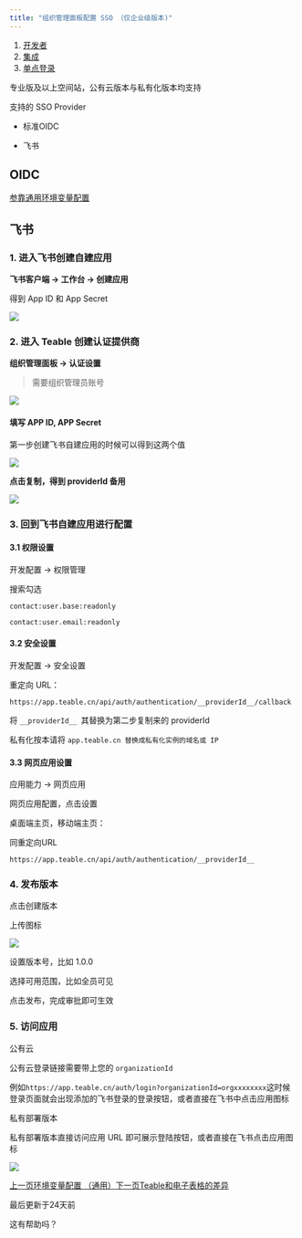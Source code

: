 ```yaml
---
title: "组织管理面板配置 SSO （仅企业级版本)"
---
```


1. [开发者](/kai-fa-zhe)
2. [集成](/kai-fa-zhe/ji-cheng)
3. [单点登录](/kai-fa-zhe/ji-cheng/dan-dian-deng-lu)

专业版及以上空间站，公有云版本与私有化版本均支持

支持的 SSO Provider

* 标准OIDC

* 飞书

## OIDC

[参靠通用环境变量配置](/kai-fa-zhe/ji-cheng/dan-dian-deng-lu/dian-dan-deng-lu)

## 飞书

### 1. 进入飞书创建自建应用

**飞书客户端 -> 工作台 -> 创建应用**

得到 App ID 和 App Secret

![](/images/kai-fa-zhe/ji-cheng/dan-dian-deng-lu/eafb64024965053a.png)

### 2. 进入 Teable 创建认证提供商

**组织管理面板 -> 认证设置**

> 需要组织管理员账号

![](/images/kai-fa-zhe/ji-cheng/dan-dian-deng-lu/d9e424732c7bd9c7.png)

#### 填写 APP ID, APP Secret

第一步创建飞书自建应用的时候可以得到这两个值

![](/images/kai-fa-zhe/ji-cheng/dan-dian-deng-lu/8f8c41d77bde45a2.png)

**点击复制，得到 providerId 备用**

![](/images/kai-fa-zhe/ji-cheng/dan-dian-deng-lu/49353a708fc1f1e1.png)

### 3. 回到飞书自建应用进行配置

#### 3.1 权限设置

开发配置 -> 权限管理

搜索勾选

`contact:user.base:readonly`

`contact:user.email:readonly`

#### 3.2 安全设置

开发配置 -> 安全设置

重定向 URL：

`https://app.teable.cn/api/auth/authentication/__providerId__/callback`

将 `__providerId__ `其替换为第二步复制来的 providerId

私有化按本请将 `app.teable.cn 替换成私有化实例的域名或 IP`

#### 3.3 网页应用设置

应用能力 -> 网页应用

网页应用配置，点击设置

桌面端主页，移动端主页：

同重定向URL

`https://app.teable.cn/api/auth/authentication/__providerId__`

### 4. 发布版本

点击创建版本

上传图标

![](/images/kai-fa-zhe/ji-cheng/dan-dian-deng-lu/66f7441d660f2858.png)

设置版本号，比如 1.0.0

选择可用范围，比如全员可见

点击发布，完成审批即可生效

### 5. 访问应用

公有云

公有云登录链接需要带上您的 `organizationId`

例如`https://app.teable.cn/auth/login?organizationId=orgxxxxxxxx`这时候登录页面就会出现添加的飞书登录的登录按钮，或者直接在飞书中点击应用图标

私有部署版本

私有部署版本直接访问应用 URL 即可展示登陆按钮，或者直接在飞书点击应用图标

![](/images/kai-fa-zhe/ji-cheng/dan-dian-deng-lu/54501614ff7424f1.png)

[上一页环境变量配置 （通用）](/kai-fa-zhe/ji-cheng/dan-dian-deng-lu/dian-dan-deng-lu)[下一页Teable和电子表格的差异](/heng-xiang-dui-bi/teable-shu-ju-biao-he-dian-zi-biao-ge-de-cha-yi)

最后更新于24天前

这有帮助吗？
